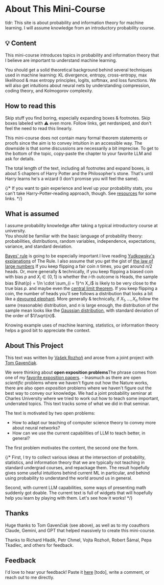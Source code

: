 # About This Mini-Course <a id="what-this-course-covers"></a>

tldr: This site is about probability and information theory for machine learning. I will assume knowledge from an introductory probability course. 

## 💡 Content

This mini-course introduces topics in probability and information theory that I believe are important to understand machine learning. 

You should get a solid theoretical background behind several techniques used in machine learning: KL divergence, entropy, cross-entropy, max likelihood & max entropy principles, logits, softmax, and loss functions. We will also get intuitions about neural nets by understanding compression, coding theory, and Kolmogorov complexity. 

## How to read this

Skip stuff you find boring, especially expanding boxes & footnotes. Skip boxes labeled with ⚠️ even more. Follow links, get nerdsniped, and don't feel the need to read this linearly. 

This mini-course does not contain many formal theorem statements or proofs since the aim is to convey intuition in an accessible way. The downside is that some discussions are necessarily a bit imprecise. To get to the bottom of the topic, copy-paste the chapter to your favorite LLM and ask for details. 

The total length of the text, including all footnotes and expand boxes, is about 5 chapters of Harry Potter and the Philosopher's stone. That's until Harry learns he's a wizard (I don't promise you will feel the same).  


{/*
If you want to gain experience and level up your probability stats, you can't take Harry-Potter-reading approach, though. 
See [resources](resources) for some links. 
*/}

## What is assumed <a id="what-we-assume"></a>

I assume probability knowledge after taking a typical introductory course at university.  
You should be familiar with the basic language of probability theory: probabilities, distributions, random variables, independence, expectations, variance, and standard deviation. 

[Bayes' rule](https://www.lesswrong.com/w/bayes-rule) is going to be especially important.<Footnote>I love reading [Yudkowsky's](https://www.lesswrong.com/w/bayes-rule) [explanations](https://www.lesswrong.com/w/test-2) of The Rule. </Footnote>
I also assume that you get the gist of [the law of large numbers](https://en.wikipedia.org/wiki/Law_of_large_numbers) <Footnote>If you keep flipping a fair coin $n$ times, you get around $n/2$ heads. Or, more generally & technically, if you keep flipping a biased coin with bias $p$ and $X_i \in \{0,1\}$ is whether the $i$-th outcome is Heads, the sample bias $\hat{p} = 1/n \cdot \sum_{i = 1}^n X_i$ is likely to be very close to the true bias $p$. </Footnote> and maybe even the [central limit theorem](https://en.wikipedia.org/wiki/Central_limit_theorem). <Footnote>If you keep flipping a coin, the number of heads you'll see follows a distribution that looks a bit like a [devoured elephant](https://www.amazon.com/KIUB-Postcard-Little-elephant-10x15cm/dp/B0CKSVVWDL). More generally & technically, if $X_1, \dots, X_n$ follow the same (reasonable) distribution, and $n$ is large enough, the distribution of the sample mean looks like the [Gaussian distribution](https://en.wikipedia.org/wiki/Normal_distribution), with standard deviation of the order of $1/\sqrt{n}$. </Footnote>

Knowing example uses of machine learning, statistics, or information theory helps a good bit to appreciate the context.


## About This Project

This text was written by <a href="https://vaclavrozhon.github.io/">Vašek Rozhoň</a> and arose from a joint project with <a href="https://gavento.cz/">Tom Gavenčiak</a>. 

We were thinking about __open exposition problems__<Footnote>The phrase comes from one of my [favorite exposition papers](https://timothychow.net/forcing.pdf). </Footnote> - Inasmuch as there are open _scientific_ problems where we haven't figure out how the Nature works, there are also open _exposition_ problems where we haven't figure out the best way to convey our knowledge. We had a joint probability seminar at Charles University where we tried to work out how to teach some important, underrated topics. This text tracks some of what we did in that seminar. 

The text is motivated by two open problems:

- How to adapt our teaching of computer science theory to convey more about neural networks? 
- How can we use the current capabilities of LLM to teach better, in general? 

The first problem motivates the content, the second one the form. 

{/*
First, I try to collect various ideas at the intersection of probability, statistics, and information theory that we are typically not teaching in standard undergrad courses, and repackage them. The result hopefully gives some useful intuitions behind current ML in particular, and behind using probability to understand the world around us in general. 

Second, with current LLM capabilities, some ways of presenting math suddenly got doable. The current text is full of widgets that will hopefully help you learn by playing with them. Let's see how it works! 
*/}

## Thanks

Huge thanks to Tom Gavenčiak (see above), as well as to my coauthors Claude, Gemini, and GPT that helped massively to create this mini-course. 

Thanks to Richard Hladík, Petr Chmel, Vojta Rozhoň, Robert Šámal, Pepa Tkadlec, and others for feedback. 


## Feedback

I'd love to hear your feedback! Paste it [here](https://forms.gle/YourFormID) [todo], write a comment, or reach out to me directly. 
